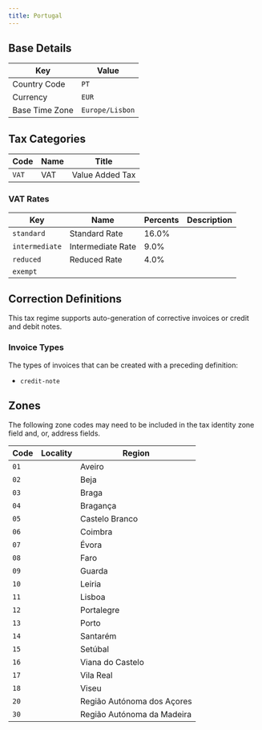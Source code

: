```yaml
---
title: Portugal
---
```


## Base Details

| Key | Value |
| --- | ----- |
| Country Code | <code>PT</code> |
| Currency | <code>EUR</code> |
| Base Time Zone | <code>Europe/Lisbon</code> |

## Tax Categories

| Code | Name | Title |
| ---- | ---- | ----- |
| <code>VAT</code> | VAT | Value Added Tax |

### VAT Rates

| Key | Name | Percents | Description |
| --- | ---- | -------- | ----------- |
| <code>standard</code> | Standard Rate | 16.0% |  |
| <code>intermediate</code> | Intermediate Rate | 9.0% |  |
| <code>reduced</code> | Reduced Rate | 4.0% |  |
| <code>exempt</code> |  |  |  |

## Correction Definitions

This tax regime supports auto-generation of corrective invoices
or credit and debit notes.

### Invoice Types

The types of invoices that can be created with a preceding definition:
- <code>credit-note</code>

## Zones

The following zone codes may need to be included in the tax identity
zone field and, or, address fields.

| Code | Locality | Region |
| ---- | ---- | ---- |
| <code>01</code> |  | Aveiro |
| <code>02</code> |  | Beja |
| <code>03</code> |  | Braga |
| <code>04</code> |  | Bragança |
| <code>05</code> |  | Castelo Branco |
| <code>06</code> |  | Coimbra |
| <code>07</code> |  | Évora |
| <code>08</code> |  | Faro |
| <code>09</code> |  | Guarda |
| <code>10</code> |  | Leiria |
| <code>11</code> |  | Lisboa |
| <code>12</code> |  | Portalegre |
| <code>13</code> |  | Porto |
| <code>14</code> |  | Santarém |
| <code>15</code> |  | Setúbal |
| <code>16</code> |  | Viana do Castelo |
| <code>17</code> |  | Vila Real |
| <code>18</code> |  | Viseu |
| <code>20</code> |  | Região Autónoma dos Açores |
| <code>30</code> |  | Região Autónoma da Madeira |